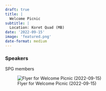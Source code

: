 ```yaml
---
draft: true 
title: |
  Welcome Picnic
subtitle: |
  Location: Koret Quad (MB)
date: '2022-09-15'
image: 'featured.png'
date-format: medium 
---
```



### Speakers  
SPG members


![Flyer for Welcome Picnic (2022-09-15)](featured.png){.lightbox}
